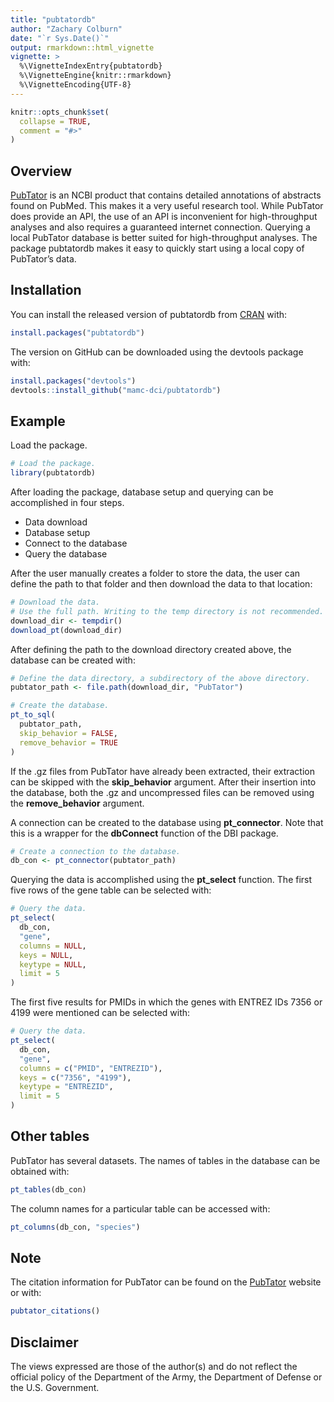 ```yaml
---
title: "pubtatordb"
author: "Zachary Colburn"
date: "`r Sys.Date()`"
output: rmarkdown::html_vignette
vignette: >
  %\VignetteIndexEntry{pubtatordb}
  %\VignetteEngine{knitr::rmarkdown}
  %\VignetteEncoding{UTF-8}
---
```


```r
knitr::opts_chunk$set(
  collapse = TRUE,
  comment = "#>"
)
```


## Overview

[PubTator](https://www.ncbi.nlm.nih.gov/CBBresearch/Lu/Demo/PubTator/) is an NCBI product that contains detailed annotations of abstracts found on PubMed. This makes it a very useful research tool. While PubTator does provide an API, the use of an API is inconvenient for high-throughput analyses and also requires a guaranteed internet connection. Querying a local PubTator database is better suited for high-throughput analyses. The package pubtatordb makes it easy to quickly start using a local copy of PubTator's data.


## Installation

You can install the released version of pubtatordb from [CRAN](https://CRAN.R-project.org) with:

```r
install.packages("pubtatordb")
```


The version on GitHub can be downloaded using the devtools package with:

```r
install.packages("devtools")
devtools::install_github("mamc-dci/pubtatordb")
```


## Example


Load the package.
```r
# Load the package.
library(pubtatordb)
```


After loading the package, database setup and querying can be accomplished in four steps.

- Data download
- Database setup
- Connect to the database
- Query the database


After the user manually creates a folder to store the data, the user can define the path to that folder and then download the data to that location:
```r
# Download the data.
# Use the full path. Writing to the temp directory is not recommended.
download_dir <- tempdir()
download_pt(download_dir)
```


After defining the path to the download directory created above, the database can be created with:
```r
# Define the data directory, a subdirectory of the above directory.
pubtator_path <- file.path(download_dir, "PubTator")

# Create the database.
pt_to_sql(
  pubtator_path,
  skip_behavior = FALSE,
  remove_behavior = TRUE
)
```


If the .gz files from PubTator have already been extracted, their extraction can be skipped with the **skip_behavior** argument. After their insertion into the database, both the .gz and uncompressed files can be removed using the **remove_behavior** argument.


A connection can be created to the database using **pt_connector**. Note that this is a wrapper for the **dbConnect** function of the DBI package.
```r
# Create a connection to the database.
db_con <- pt_connector(pubtator_path)
```


Querying the data is accomplished using the **pt_select** function. The first five rows of the gene table can be selected with:
```r
# Query the data.
pt_select(
  db_con,
  "gene",
  columns = NULL,
  keys = NULL,
  keytype = NULL,
  limit = 5
)
```


The first five results for PMIDs in which the genes with ENTREZ IDs 7356 or 4199 were mentioned can be selected with:
```r
# Query the data.
pt_select(
  db_con,
  "gene",
  columns = c("PMID", "ENTREZID"),
  keys = c("7356", "4199"),
  keytype = "ENTREZID",
  limit = 5
)
```


## Other tables
PubTator has several datasets. The names of tables in the database can be obtained with:


```r
pt_tables(db_con)
```


The column names for a particular table can be accessed with:
```r
pt_columns(db_con, "species")
```


## Note
The citation information for PubTator can be found on the [PubTator](https://www.ncbi.nlm.nih.gov/CBBresearch/Lu/Demo/PubTator/) website or with:
```r
pubtator_citations()
```


## Disclaimer
The views expressed are those of the author(s) and do not reflect the official policy of the Department of the Army, the Department of Defense or the U.S. Government.
